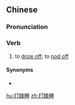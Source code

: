 ==Chinese==
{{zh-forms|type=12}}

===Pronunciation===
{{zh-pron
|m=dǎkēshuì
|c=daa2 hap1 seoi6,daa2 hap6 seoi6
|cat=v
}}

===Verb===
{{zh-verb}}

# to [[doze off]]; to [[nod off]]
#: {{zh-x|你 看 那 打瞌睡 的 男孩，可 真 逗 啊。|See that boy, he's '''dozed off''', ah so hilarious.}}

====Synonyms====
* {{zh-l|打盹}}

[[hu:打瞌睡]]
[[zh:打瞌睡]]